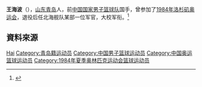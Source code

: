 {{Otheruses|王海波}}
'''王海波'''（{{bd|1965年|9月23日||}}），[[山东|山东]][[青岛|青岛]]人，前[[中国国家男子篮球队|中国国家男子篮球队]]国手，曾参加了[[1984年洛杉矶奥运会|1984年洛杉矶奥运会]]，退役后任北海舰队某部一位军官，大校军衔。<ref>{{Cite web |url=http://sports.dzwww.com/basketball/sdnl/200802/t20080222_3213395.htm |title=洛杉矶奥运会上的王海波 |accessdate=2014-02-17 |archive-date=2014-02-21 |archive-url=https://web.archive.org/web/20140221225546/http://sports.dzwww.com/basketball/sdnl/200802/t20080222_3213395.htm |dead-url=no }}</ref>

== 資料來源 ==
{{Reflist}}

{{1984年奥运会男子篮球中国参赛名单}}

{{Authority control}}
{{DEFAULTSORT:Wang Haibo}}
[[Category:王姓|Hai]]
[[Category:青岛籍运动员|Category:青岛籍运动员]]
[[Category:中国男子篮球运动员|Category:中国男子篮球运动员]]
[[Category:中国奥运篮球运动员|Category:中国奥运篮球运动员]]
[[Category:1984年夏季奥林匹克运动会篮球运动员|Category:1984年夏季奥林匹克运动会篮球运动员]]
